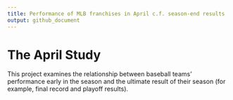 ```yaml
---
title: Performance of MLB franchises in April c.f. season-end results
output: github_document
---
```


# The April Study

This project examines the relationship between baseball teams' performance early in the season and the ultimate result of their season (for example, final record and playoff results).

